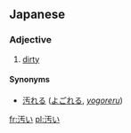 ==Japanese==                                          
===Adjective===
{{ja-adj|kk|decl=i|hira=きたない|rom=kitanai}}

# [[dirty]]
{{ja-i|汚|きたな|kitana}}

====Synonyms====
* [[汚れる]] ([[よごれる]], ''[[yogoreru]]'')

[[fr:汚い]]
[[pl:汚い]]